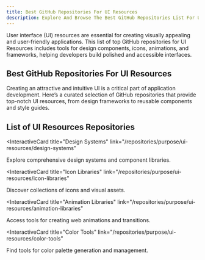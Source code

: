 ```yaml
---
title: Best GitHub Repositories For UI Resources
description: Explore And Browse The Best GitHub Repositories List For UI Resources, Our Repos List Are Curated And Ranked By Stargazers And Forks.
---
```


User interface (UI) resources are essential for creating visually appealing and user-friendly applications. This list of top GitHub repositories for UI Resources includes tools for design components, icons, animations, and frameworks, helping developers build polished and accessible interfaces.

## Best GitHub Repositories For UI Resources

Creating an attractive and intuitive UI is a critical part of application development. Here’s a curated selection of GitHub repositories that provide top-notch UI resources, from design frameworks to reusable components and style guides.

## List of UI Resources Repositories

<InteractiveCard
  title="Design Systems"
  link="/repositories/purpose/ui-resources/design-systems"
>
  Explore comprehensive design systems and component libraries.
</InteractiveCard>

<InteractiveCard
  title="Icon Libraries"
  link="/repositories/purpose/ui-resources/icon-libraries"
>
  Discover collections of icons and visual assets.
</InteractiveCard>

<InteractiveCard
  title="Animation Libraries"
  link="/repositories/purpose/ui-resources/animation-libraries"
>
  Access tools for creating web animations and transitions.
</InteractiveCard>

<InteractiveCard
  title="Color Tools"
  link="/repositories/purpose/ui-resources/color-tools"
>
  Find tools for color palette generation and management.
</InteractiveCard>